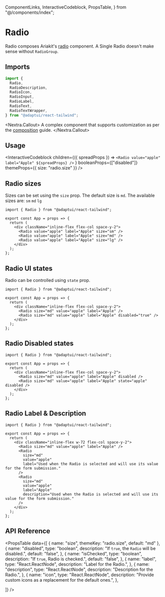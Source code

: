   ComponentLinks,
  InteractiveCodeblock,
  PropsTable,
} from "@/components/index";

# Radio

Radio composes Ariakit's [radio](https://reakit.io/docs/radio/) component. A
Single Radio doesn't make sense without `RadioGroup`.

<ComponentLinks github="radio" theme="radio" story="forms-radio" />

## Imports

```js
import {
  Radio,
  RadioDescription,
  RadioIcon,
  RadioInput,
  RadioLabel,
  RadioText,
  RadioTextWrapper,
} from "@adaptui/react-tailwind";
```

<Nextra.Callout>
  A complex component that supports customization as per the
  [composition](/docs/composition) guide.
</Nextra.Callout>

## Usage

<InteractiveCodeblock
  children={({ spreadProps }) =>
    `<Radio value="apple" label="Apple" ${spreadProps} />`
  }
  booleanProps={["disabled"]}
  themeProps={{ size: "radio.size" }}
/>

## Radio sizes

Sizes can be set using the `size` prop. The default size is `md`. The available
sizes are: `sm` `md` `lg`

<Codeblock live noInline>

```
import { Radio } from "@adaptui/react-tailwind";

export const App = props => {
  return (
    <div className="inline-flex flex-col space-y-2">
      <Radio value="apple" label="Apple" size="sm" />
      <Radio value="apple" label="Apple" size="md" />
      <Radio value="apple" label="Apple" size="lg" />
    </div>
  );
};
```

</Codeblock>

## Radio UI states

Radio can be controlled using `state` prop.

<Codeblock live noInline>

```
import { Radio } from "@adaptui/react-tailwind";

export const App = props => {
  return (
    <div className="inline-flex flex-col space-y-2">
      <Radio size="md" value="apple" label="Apple" />
      <Radio size="md" value="apple" label="Apple" disabled="true" />
    </div>
  );
};
```

</Codeblock>

## Radio Disabled states

<Codeblock live noInline>

```
import { Radio } from "@adaptui/react-tailwind";

export const App = props => {
  return (
    <div className="inline-flex flex-col space-y-2">
      <Radio size="md" value="apple" label="Apple" disabled />
      <Radio size="md" value="apple" label="Apple" state="apple" disabled />
    </div>
  );
};
```

</Codeblock>

## Radio Label & Description

<Codeblock live noInline>

```
import { Radio } from "@adaptui/react-tailwind";

export const App = props => {
  return (
    <div className="inline-flex w-72 flex-col space-y-2">
      <Radio size="md" value="apple" label="Apple" />
      <Radio
        size="md"
        value="apple"
        label="Used when the Radio is selected and will use its value for the form submission."
      />
      <Radio
        size="md"
        value="apple"
        label="Apple"
        description="Used when the Radio is selected and will use its value for the form submission."
      />
    </div>
  );
};
```

</Codeblock>

## API Reference

<PropsTable
  data={[
    { name: "size", themeKey: "radio.size", default: "md" },
    {
      name: "disabled",
      type: "boolean",
      description: "If `true`, the `Radio` will be disabled.",
      default: "false",
    },
    {
      name: "isChecked",
      type: "boolean",
      description: "If `true`, Radio is checked.",
      default: "false",
    },
    {
      name: "label",
      type: "React.ReactNode",
      description: "Label for the Radio.",
    },
    {
      name: "description",
      type: "React.ReactNode",
      description: "Description for the Radio.",
    },
    {
      name: "icon",
      type: "React.ReactNode",
      description: "Provide custom icons as a replacement for the default ones.",
    },

]} />
